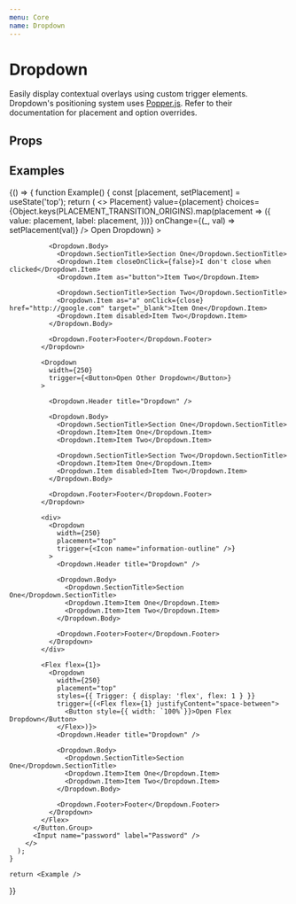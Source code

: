 ```yaml
---
menu: Core
name: Dropdown
---
```



# Dropdown

Easily display contextual overlays using custom trigger elements. Dropdown's positioning system uses [Popper.js](https://github.com/FezVrasta/popper.js). Refer to their documentation for placement and option overrides.

## Props
<PropsTable of={Dropdown} />

## Examples

<Playground>
  {() => {
    function Example() {
      const [placement, setPlacement] = useState('top');
      return (
        <>
          <Button.Group>
            <RadioGroup
              label={<strong>Placement</strong>}
              value={placement}
              choices={Object.keys(PLACEMENT_TRANSITION_ORIGINS).map(placement => ({
                value: placement,
                label: placement,
              }))}
              onChange={(_, val) => setPlacement(val)}
            />
            <Dropdown
              placement={placement}
              width={250}
              trigger={<Button variant="success">Open Dropdown</Button>}
            >
              <Dropdown.Header title="Dropdown" />

              <Dropdown.Body>
                <Dropdown.SectionTitle>Section One</Dropdown.SectionTitle>
                <Dropdown.Item closeOnClick={false}>I don't close when clicked</Dropdown.Item>
                <Dropdown.Item as="button">Item Two</Dropdown.Item>

                <Dropdown.SectionTitle>Section Two</Dropdown.SectionTitle>
                <Dropdown.Item as="a" onClick={close} href="http://google.com" target="_blank">Item One</Dropdown.Item>
                <Dropdown.Item disabled>Item Two</Dropdown.Item>
              </Dropdown.Body>

              <Dropdown.Footer>Footer</Dropdown.Footer>
            </Dropdown>

            <Dropdown
              width={250}
              trigger={<Button>Open Other Dropdown</Button>}
            >

              <Dropdown.Header title="Dropdown" />

              <Dropdown.Body>
                <Dropdown.SectionTitle>Section One</Dropdown.SectionTitle>
                <Dropdown.Item>Item One</Dropdown.Item>
                <Dropdown.Item>Item Two</Dropdown.Item>

                <Dropdown.SectionTitle>Section Two</Dropdown.SectionTitle>
                <Dropdown.Item>Item One</Dropdown.Item>
                <Dropdown.Item disabled>Item Two</Dropdown.Item>
              </Dropdown.Body>

              <Dropdown.Footer>Footer</Dropdown.Footer>
            </Dropdown>

            <div>
              <Dropdown
                width={250}
                placement="top"
                trigger={<Icon name="information-outline" />}
              >
                <Dropdown.Header title="Dropdown" />

                <Dropdown.Body>
                  <Dropdown.SectionTitle>Section One</Dropdown.SectionTitle>
                  <Dropdown.Item>Item One</Dropdown.Item>
                  <Dropdown.Item>Item Two</Dropdown.Item>
                </Dropdown.Body>

                <Dropdown.Footer>Footer</Dropdown.Footer>
              </Dropdown>
            </div>

            <Flex flex={1}>
              <Dropdown
                width={250}
                placement="top"
                styles={{ Trigger: { display: 'flex', flex: 1 } }}
                trigger={(<Flex flex={1} justifyContent="space-between">
                  <Button style={{ width: `100%`}}>Open Flex Dropdown</Button>
                </Flex>)}>
                <Dropdown.Header title="Dropdown" />

                <Dropdown.Body>
                  <Dropdown.SectionTitle>Section One</Dropdown.SectionTitle>
                  <Dropdown.Item>Item One</Dropdown.Item>
                  <Dropdown.Item>Item Two</Dropdown.Item>
                </Dropdown.Body>

                <Dropdown.Footer>Footer</Dropdown.Footer>
              </Dropdown>
            </Flex>
          </Button.Group>
          <Input name="password" label="Password" />
        </>
      );
    }

    return <Example />
  }}

</Playground>
